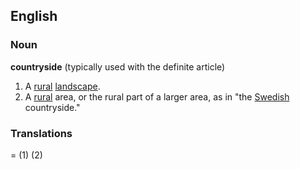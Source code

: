 ==English==
===Noun===
'''countryside''' (typically used with the definite article)
# A [[rural]] [[landscape]]. 
# A [[rural]] area, or the rural part of a larger area, as in "the [[Swedish]] countryside."
===Translations====
{{frtrad|pays}} (1)
{{frtrad|paysage}} (2)